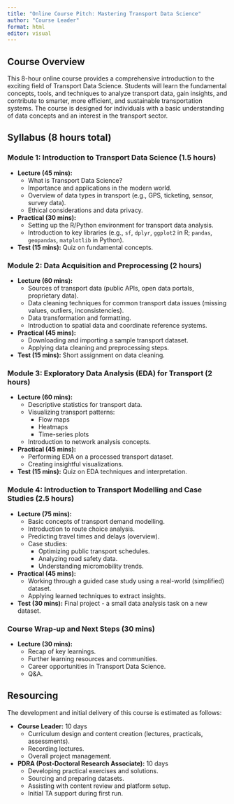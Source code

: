 ```yaml
---
title: "Online Course Pitch: Mastering Transport Data Science"
author: "Course Leader"
format: html
editor: visual
---
```


## Course Overview

This 8-hour online course provides a comprehensive introduction to the exciting field of Transport Data Science. Students will learn the fundamental concepts, tools, and techniques to analyze transport data, gain insights, and contribute to smarter, more efficient, and sustainable transportation systems. The course is designed for individuals with a basic understanding of data concepts and an interest in the transport sector.

## Syllabus (8 hours total)

### Module 1: Introduction to Transport Data Science (1.5 hours)

*   **Lecture (45 mins):**
    *   What is Transport Data Science?
    *   Importance and applications in the modern world.
    *   Overview of data types in transport (e.g., GPS, ticketing, sensor, survey data).
    *   Ethical considerations and data privacy.
*   **Practical (30 mins):**
    *   Setting up the R/Python environment for transport data analysis.
    *   Introduction to key libraries (e.g., `sf`, `dplyr`, `ggplot2` in R; `pandas`, `geopandas`, `matplotlib` in Python).
*   **Test (15 mins):** Quiz on fundamental concepts.

### Module 2: Data Acquisition and Preprocessing (2 hours)

*   **Lecture (60 mins):**
    *   Sources of transport data (public APIs, open data portals, proprietary data).
    *   Data cleaning techniques for common transport data issues (missing values, outliers, inconsistencies).
    *   Data transformation and formatting.
    *   Introduction to spatial data and coordinate reference systems.
*   **Practical (45 mins):**
    *   Downloading and importing a sample transport dataset.
    *   Applying data cleaning and preprocessing steps.
*   **Test (15 mins):** Short assignment on data cleaning.

### Module 3: Exploratory Data Analysis (EDA) for Transport (2 hours)

*   **Lecture (60 mins):**
    *   Descriptive statistics for transport data.
    *   Visualizing transport patterns:
        *   Flow maps
        *   Heatmaps
        *   Time-series plots
    *   Introduction to network analysis concepts.
*   **Practical (45 mins):**
    *   Performing EDA on a processed transport dataset.
    *   Creating insightful visualizations.
*   **Test (15 mins):** Quiz on EDA techniques and interpretation.

### Module 4: Introduction to Transport Modelling and Case Studies (2.5 hours)

*   **Lecture (75 mins):**
    *   Basic concepts of transport demand modelling.
    *   Introduction to route choice analysis.
    *   Predicting travel times and delays (overview).
    *   Case studies:
        *   Optimizing public transport schedules.
        *   Analyzing road safety data.
        *   Understanding micromobility trends.
*   **Practical (45 mins):**
    *   Working through a guided case study using a real-world (simplified) dataset.
    *   Applying learned techniques to extract insights.
*   **Test (30 mins):** Final project - a small data analysis task on a new dataset.

### Course Wrap-up and Next Steps (30 mins)

*   **Lecture (30 mins):**
    *   Recap of key learnings.
    *   Further learning resources and communities.
    *   Career opportunities in Transport Data Science.
    *   Q&A.

## Resourcing

The development and initial delivery of this course is estimated as follows:

*   **Course Leader:** 10 days
    *   Curriculum design and content creation (lectures, practicals, assessments).
    *   Recording lectures.
    *   Overall project management.
*   **PDRA (Post-Doctoral Research Associate):** 10 days
    *   Developing practical exercises and solutions.
    *   Sourcing and preparing datasets.
    *   Assisting with content review and platform setup.
    *   Initial TA support during first run.
